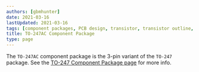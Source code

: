 ```yaml
---
authors: [gbmhunter]
date: 2021-03-16
lastUpdated: 2021-03-16
tags: [component packages, PCB design, transistor, transistor outline, TO-247, TO-247AC, SOD-429]
title: TO-247AC Component Package
type: page
---
```


The `TO-247AC` component package is the 3-pin variant of the `TO-247` package. See the [TO-247 Component Package page](/pcb-design/component-packages/to-247-component-package) for more info.
